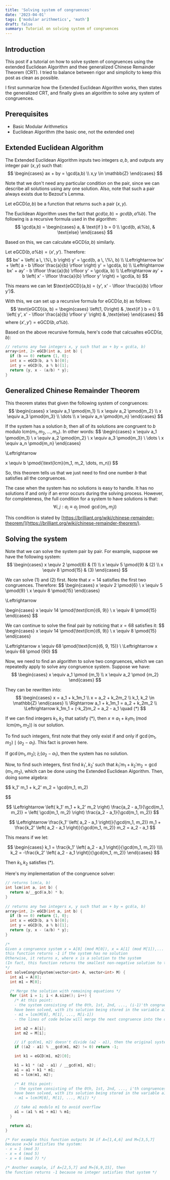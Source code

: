 ```yaml
---
title: 'Solving system of congruences'
date: '2023-04-01'
tags: ['modular arithmetics', 'math']
draft: false
summary: Tutorial on solving system of congruences
---
```


## Introduction

This post if a tutorial on how to solve system of congruences using the extended Euclidean Algorithm and thee generalized Chinese Remainder Theorem (CRT). I tried to balance between rigor and simplicity to keep this post as clean as possible.

I first summarize how the Extended Euclidean Algorithm works, then states the generalized CRT, and finally gives an algorithm to solve any system of congruences.

## Prerequisites
* Basic Modular Arithmetics
* Euclidean Algorithm (the basic one, not the extended one)

## Extended Euclidean Algorithm
The Extended Euclidean Algorithm inputs two integers $a,b$, and outputs any integer pair $(x,y)$ such that:
$$
\begin{cases}
ax + by = \gcd(a,b) \\
x,y \in \mathbb{Z}
\end{cases}
$$

Note that we don't need any particular condition on the pair, since we can describe all solutions using any one solution. Also, note that such a pair always exists due to Bezout's Lemma.

Let $\text{eGCD}(a,b)$ be a function that returns such a pair $(x,y)$.

The Euclidean Algorithm uses the fact that $gcd(a,b)=gcd(b,a\%b)$. The following is a recursive formula used in the algorithm:
$$
\gcd(a,b) =
\begin{cases}
a, & \text{if } b = 0 \\
\gcd(b, a\%b), & \text{else}
\end{cases}
$$

Based on this, we can calculate $\text{eGCD}(a,b)$ similarly.

Let $\text{eGCD}(b,a\%b) = (x', y')$. Therefore:
$$
bx' + \left( a \, \%\, b \right) y' = \gcd(b, a \, \%\, b) \\
\Leftrightarrow bx' + \left( a - b \lfloor \frac{a}{b} \rfloor \right) y' = \gcd(a, b) \\
\Leftrightarrow bx' + ay' - b \lfloor \frac{a}{b} \rfloor y' = \gcd(a, b) \\
\Leftrightarrow ay' + b \left( x' - \lfloor \frac{a}{b} \rfloor y' \right) = \gcd(a, b)
$$

This means we can let $\text{eGCD}(a,b) = (y', x' - \lfloor \frac{a}{b} \rfloor y')$.

With this, we can set up a recursive formula for $\text{eGCD}(a,b)$ as follows:
$$
\text{eGCD}(a, b) = 
\begin{cases}
\left(1, 0\right) & ,\text{if } b = 0 \\
\left( y', x' - \lfloor \frac{a}{b} \rfloor y' \right) & ,\text{else}
\end{cases}
$$
where $(x', y') = \text{eGCD}(b, a\%b)$.

Based on the above recursive formula, here's code that calcualtes $\text{eGCD}(a,b)$:
```cpp
// returns any two integers x, y such that ax + by = gcd(a, b)
array<int, 2> eGCD(int a, int b) {
  if (b == 0) return {1, 0};
  int x = eGCD(b, a % b)[0];
  int y = eGCD(b, a % b)[1];
  return {y, x - (a/b) * y};
}
```

## Generalized Chinese Remainder Theorem
This theorem states that given the following system of congruences:
$$
\begin{cases}
x \equiv a_1 \pmod{m_1} \\
x \equiv a_2 \pmod{m_2} \\
x \equiv a_3 \pmod{m_3} \\
\dots \\
x \equiv a_n \pmod{m_n}
\end{cases}
$$

If the system has a solution $b$, then all of its solutions are congruent to $b$ modulo $\text{lcm}(m_1, m_2, \dots, m_n)$. In other words:
$$
\begin{cases}
x \equiv a_1 \pmod{m_1} \\
x \equiv a_2 \pmod{m_2} \\
x \equiv a_3 \pmod{m_3} \\
\dots \\
x \equiv a_n \pmod{m_n}
\end{cases}

\Leftrightarrow

x \equiv b \pmod{\text{lcm}(m_1, m_2, \dots, m_n)}
$$

So, this theorem tells us that we just need to find one number $b$ that satisfies all the congruences.

The case when the system has no solutions is easy to handle. It has no solutions if and only if an error occurs during the solving process. However, for completeness, the full condition for a system to have solutions is that:
$$
\forall i, j: a_i \equiv a_j \pmod {\gcd(m_i, m_j)}
$$

This condition is stated by [https://brilliant.org/wiki/chinese-remainder-theorem/](https://brilliant.org/wiki/chinese-remainder-theorem/).

## Solving the system
Note that we can solve the system pair by pair. For example, suppose we have the following system:
$$
\begin{cases}
x \equiv 2 \pmod{6} & (1) \\
x \equiv 5 \pmod{9} & (2) \\
x \equiv 8 \pmod{15} & (3)
\end{cases}
$$

We can solve $(1)$ and $(2)$ first. Note that $x = 14$ satisfies the first two congruences. Therefore:
$$
\begin{cases}
x \equiv 2 \pmod{6} \\
x \equiv 5 \pmod{9} \\
x \equiv 8 \pmod{15}
\end{cases}

\Leftrightarrow

\begin{cases}
x \equiv 14 \pmod{\text{lcm}(6, 9)} \\
x \equiv 8 \pmod{15}
\end{cases}
$$

We can continue to solve the final pair by noticing that $x = 68$ satisfies it:
$$
\begin{cases}
x \equiv 14 \pmod{\text{lcm}(6, 9)} \\
x \equiv 8 \pmod{15}
\end{cases}

\Leftrightarrow x \equiv 68 \pmod{\text{lcm}(6, 9, 15)} \\
\Leftrightarrow x \equiv 68 \pmod {90}
$$

Now, we need to find an algorithm to solve two congruences, which we can repeatedly apply to solve any congruence system. Suppose we have:
$$
\begin{cases}
x \equiv a_1 \pmod {m_1} \\
x \equiv a_2 \pmod {m_2}
\end{cases}
$$

They can be rewritten into:
$$
\begin{cases}
x = a_1 + k_1m_1 \\
x = a_2 + k_2m_2 \\
k_1, k_2 \in \mathbb{Z}
\end{cases} \\
\Rightarrow a_1 + k_1m_1 = a_2 + k_2m_2 \\
\Leftrightarrow k_1m_1 + (-k_2)m_2 = a_2 - a_1 \quad (*)
$$

If we can find integers $k_1, k_2$ that satisfy $(*)$, then $x \equiv a_1 + k_1m_1 \pmod{\text{lcm}(m_1, m_2)}$ is our solution.

To find such integers, first note that they only exist if and only if $\gcd(m_1, m_2) \mid (a_2 - a_1)$. This fact is proven here.

If $\gcd(m_1, m_2) ; \nmid ; (a_2 - a_1)$, then the system has no solution.

Now, to find such integers, first find $k_1', k_2'$ such that $k_1' m_1 + k_2' m_2 = \gcd(m_1, m_2)$, which can be done using the Extended Euclidean Algorithm. Then, doing some algebra:

$$
k_1' m_1 + k_2' m_2 = \gcd(m_1, m_2)

$$

$$
\Leftrightarrow
\left( k_1' m_1 + k_2' m_2 \right) \frac{a_2 - a_1}{\gcd(m_1, m_2)} = \left( \gcd(m_1, m_2) \right) \frac{a_2 - a_1}{\gcd(m_1, m_2)}
$$

$$
\Leftrightarrow
\frac{k_1' \left( a_2 - a_1 \right)}{\gcd(m_1, m_2)} m_1 + \frac{k_2' \left( a_2 - a_1 \right)}{\gcd(m_1, m_2)} m_2 = a_2 - a_1
$$

This means if we let:

$$
\begin{cases}
k_1 = \frac{k_1' \left( a_2 - a_1 \right)}{\gcd(m_1, m_2)} \\\\
k_2 = -\frac{k_2' \left( a_2 - a_1 \right)}{\gcd(m_1, m_2)}
\end{cases}
$$

Then $k_1, k_2$ satisfies $(*)$.

Here's my implementation of the congruence solver:
```cpp
// returns lcm(a, b)
int lcm(int a, int b) {
  return a/__gcd(a,b) * b;
}
 
// returns any two integers x, y such that ax + by = gcd(a, b)
array<int, 2> eGCD(int a, int b) {
  if (b == 0) return {1, 0};
  int x = eGCD(b, a % b)[0];
  int y = eGCD(b, a % b)[1];
  return {y, x - (a/b) * y};
}
  
/*
Given a congruence system x = A[0] (mod M[0]), x = A[1] (mod M[1]),... x = A[n-1] (mod M[n-1]),
this function returns -1 if the system has no solution
Otherwise, it returns x, where x is a solution to the system
(In fact, this function returns the smallest non-negative solution to the system.)
*/
int solveCongruSystem(vector<int> A, vector<int> M) {
  int a1 = A[0];
  int m1 = M[0];

  /* Merge the solution with remaining equations */
  for (int i = 1; i < A.size(); i++) {
    /* At this point:
    - the system consisting of the 0th, 1st, 2nd, ..., (i-1)'th congruences 
    have been solved, with its solution being stored in the variable a1.
    - m1 = lcm(M[0], M[1], ..., M[i-1])
    - the lines of code below will merge the next congruence into the current solution */

    int a2 = A[i];
    int m2 = M[i];

    // if gcd(m1, m2) doesn't divide (a2 - a1), then the original system has no solution
    if ((a2 - a1) % __gcd(m1, m2) != 0) return -1;

    int k1 = eGCD(m1, m2)[0];

    k1 = k1 * (a2 - a1) / __gcd(m1, m2);
    a1 = a1 + k1 * m1;
    m1 = lcm(m1, m2);

    /* At this point:
    - the system consisting of the 0th, 1st, 2nd, ..., i'th congruences
    have been solved, with its solution being stored in the variable a1.
    - m1 = lcm(M[0], M[1], ..., M[i]) */

    // take a1 modulo m1 to avoid overflow
    a1 = (a1 % m1 + m1) % m1;
  }

  return a1;
}

/* For example this function outputs 34 if A=[1,4,6] and M=[3,5,7]
because x=34 satisfies the system:
- x = 1 (mod 3)
- x = 4 (mod 5)
- x = 6 (mod 7) */

/* Another example, if A=[2,5,7] and M=[6,9,15], then
the function returns -1 because no integer satisfies that system */
```